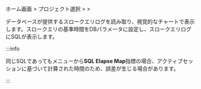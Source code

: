 ホーム画面 > プロジェクト選択 > <Cmdname sid="side_dashboard" className="uitext" /> > <Cmdname sid="side_slowQueryLog" className="uitext" />

データベースが提供するスロークエリログを読み取り、視覚的なチャートで表示します。スロークエリの基準時間をDBパラメータに設定し、スロークエリログにSQLが表示します。

:::info

同じSQLであっても<Cmdname sid="side_multiInstance" className="uitext" />メニューから**SQL Elapse Map**指標の場合、アクティブセッションに基づいて計算された時間のため、誤差が生じる場合があります。

:::
